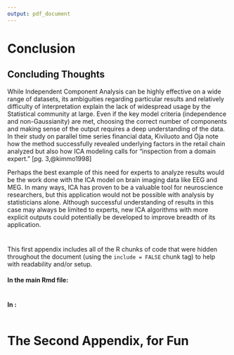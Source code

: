 ```yaml
---
output: pdf_document
---
```


# Conclusion {.unnumbered}
  \setcounter{chapter}{4}
	\setcounter{section}{0}

## Concluding Thoughts

While Independent Component Analysis can be highly effective on a wide range of datasets, its ambiguities regarding particular results and relatively difficulty of interpretation explain the lack of widespread usage by the Statistical community at large.  Even if the key model criteria (independence and non-Gaussianity) are met, choosing the correct number of components and making sense of the output requires a deep understanding of the data.  In their study on parallel time series financial data, Kiviluoto and Oja note how the method successfully revealed underlying factors in the retail chain analyzed but also how ICA modeling calls for "inspection from a domain expert." [pg. 3,@kimmo1998] 

Perhaps the best example of this need for experts to analyze results would be the work done with the ICA model on brain imaging data like EEG and MEG.  In many ways, ICA has proven to be a valuable tool for neuroscience researchers, but this application would not be possible with analysis by statisticians alone. Although successful understanding of results in this case may always be limited to experts, new ICA algorithms with more explicit outputs could potentially be developed to improve breadth of its application.  



 


<!--
If you feel it necessary to include an appendix, it goes here.
-->

\appendix

\singlespacing

#

This first appendix includes all of the R chunks of code that were hidden throughout the document (using the `include = FALSE` chunk tag) to help with readability and/or setup.

#### In the main Rmd file:

```r
```

#### In [](#ref_labels):

```r
```

# The Second Appendix, for Fun

